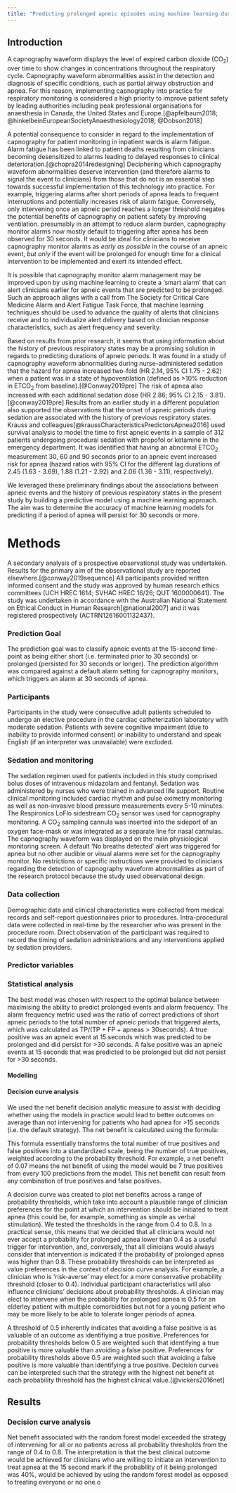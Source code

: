 ```yaml
---
title: "Predicting prolonged apneic episodes using machine learning during nurse-administered procedural sedation"
---
```




## Introduction

A capnography waveform displays the level of expired carbon dioxide (CO~2~) over time to show changes in concentrations throughout the respiratory cycle. Capnography waveform abnormalities assist in the detection and diagnosis of specific conditions, such as partial airway obstruction and apnea. For this reason, implementing capnography into practice for respiratory monitoring is considered a high priority to improve patient safety by leading authorities including peak professional organisations for anaesthesia in Canada, the United States and Europe.[@apfelbaum2018; @hinkelbeinEuropeanSocietyAnaesthesiology2018; @Dobson2018]

A potential consequence to consider in regard to the implementation of capnography for patient monitoring in inpatient wards is alarm fatigue. Alarm fatigue has been linked to patient deaths resulting from clinicians becoming desensitized to alarms leading to delayed responses to clinical deterioration.[@chopra2014redesigning] Deciphering which capnography waveform abnormalities deserve intervention (and therefore alarms to signal the event to clinicians) from those that do not is an essential step towards successful implementation of this technology into practice. For example, triggering alarms after short periods of apnea leads to frequent interruptions and potentially increases risk of alarm fatigue. Conversely, only intervening once an apneic period reaches a longer threshold negates the potential benefits of capnography on patient safety by improving ventilation. presumably in an attempt to reduce alarm burden, capnography monitor alarms now mostly default to triggering after apnea has been observed for 30 seconds. It would be ideal for clinicians to receive capnography monitor alarms as *_early as possible_* in the course of an apneic event, *but only* if the event will be prolonged for enough time for a clinical intervention to be implemented and exert its intended effect.

It is possible that  capnography monitor alarm management may be improved upon by using machine learning to create a ‘smart alarm’ that can alert clinicians earlier for apneic events that are predicted to be prolonged. Such an approach aligns with a call from The Society for Critical Care Medicine Alarm and Alert Fatigue Task Force, that machine learning techniques should be used to advance the quality of alerts that clinicians receive and to individualize alert delivery based on clinician response characteristics, such as alert frequency and severity.

Based on results from prior research, it seems that using information about the history of previous respiratory states may be a promising solution in regards to predicting durations of apneic periods. It was found in a study of capnography waveform abnormalities during nurse-administered sedation that the hazard for apnea increased two-fold (HR 2.14, 95% CI 1.75 - 2.62) when a patient was in a state of hypoventilation (defined as >10% reduction in ETCO~2~ from baseline).[@Conway2019pre] The risk of apnea also increased with each additional sedation dose (HR 2.86; 95% CI 2.15 - 3.81).[@conway2019pre] Results from an earlier study in a different population also supported the observations that the onset of apneic periods during sedation are associated with the history of previous respiratory states. Krauss and colleagues[@kraussCharacteristicsPredictorsApnea2016] used survival analysis to model the time to first apneic events in a sample of 312 patients undergoing procedural sedation with propofol or ketamine in the emergency department. It was identified that having an abnormal ETCO~2~ measurement 30, 60 and 90 seconds prior to an apneic event increased risk for apnea (hazard ratios with 95% CI for the different lag durations of 2.45 (1.63 - 3.69), 1.88 (1.21 - 2.92) and 2.06 (1.36 - 3.11), respectively).

We leveraged these preliminary findings about the associations between apneic events and the history of previous respiratory states in the present study by building a predictive model using a machine learning approach. The aim was to determine the accuracy of machine learning models for predicting if a period of apnea will persist for 30 seconds or more. 



# Methods

A secondary analysis of a prospective observational study was undertaken. Results for the primary aim of the observational study are reported elsewhere.[@conway2019sequence] All participants provided written informed consent and the study was approved by human research ethics committees (UCH HREC 1614; SVHAC HREC 16/26; QUT 1600000641). The study was undertaken in accordance with the Australian National Statement on Ethical Conduct in Human Research[@national2007] and it was registered prospectively (ACTRN12616001132437).

### Prediction Goal

The prediction goal was to classify apneic events at the 15-second time-point as being either short (i.e. terminated prior to 30 seconds) or prolonged (persisted for 30 seconds or longer). The prediction algorithm was compared against a default alarm setting for capnography monitors, which triggers an alarm at 30 seconds of apnea.

### Participants

Participants in the study were consecutive adult patients scheduled to undergo an elective procedure in the cardiac catheterization laboratory with moderate sedation. Patients with severe cognitive impairment (due to inability to provide informed consent) or inability to understand and speak English (if an interpreter was unavailable) were excluded.

### Sedation and monitoring

The sedation regimen used for patients included in this study comprised bolus doses of intravenous midazolam and fentanyl. Sedation was administered by nurses who were trained in advanced life support. Routine clinical monitoring included cardiac rhythm and pulse oximetry monitoring as well as non-invasive blood pressure measurements every 5-10 minutes. The Respironics LoFlo sidestream CO~2~ sensor was used for capnography monitoring. A CO~2~ sampling cannula was inserted into the sideport of an oxygen face-mask or was integrated as a separate line for nasal cannulas. The capnography waveform was displayed on the main physiological monitoring screen. A default ‘No breaths detected’ alert was triggered for apnea but no other audible or visual alarms were set for the capnography monitor. No restrictions or specific instructions were provided to clinicians regarding the detection of capnography waveform abnormalities as part of the research protocol because the study used observational design.

### Data collection

Demographic data and clinical characteristics were collected from medical records and self-report questionnaires prior to procedures. Intra-procedural data were collected in real-time by the researcher who was present in the procedure room. Direct observation of the participant was required to record the timing of sedation administrations and any interventions applied by sedation providers.

### Predictor variables

### Statistical analysis 

The best model was chosen with respect to the optimal balance between maximising the ability to predict prolonged events and alarm frequency. The alarm frequency metric used was the ratio of correct predictions of short apneic periods to the total number of apneic periods that triggered alerts, which was calculated as TP/(TP + FP + apneas > 30seconds). A true positive was an apneic event at 15 seconds which was predicted to be prolonged and did persist for >30 seconds. A false positive was an apneic events at 15 seconds that was predicted to be prolonged but did not persist for >30 seconds.

#### Modelling



#### Decision curve analysis

We used the net benefit decision analytic measure to assist with deciding whether using the models in practice would lead to better outcomes on average than not intervening for patients who had apnea for >15 seconds (i.e. the default strategy). The net benefit is calculated using the formula:



This formula essentially transforms the total number of true positives and false positives into a standardized scale, being the number of true positives, weighted according to the probability threshold. For example, a net benefit of 0.07 means the net benefit of using the model would be 7 true positives from every 100 predictions from the model. This net benefit can result from any combination of true positives and false positives. 

A decision curve was created to plot net benefits across a range of probability thresholds, which take into account a plausbile range of clinician preferences for the point at which an intervention should be initiated to treat apnea (this could be, for example, something as simple as verbal stimulation). We tested the thresholds in the range from 0.4 to 0.8. In a practical sense, this means that we decided that all clinicians would not ever accept a probability for prolonged apnea lower than 0.4 as a useful trigger for intervention, and, conversely, that all clinicians would always consider that intervention is indicated if the probability of prolonged apnea was higher than 0.8. These probability thresholds can be interpreted as value preferences in the context of decision curve analysis. For example, a clinician who is 'risk-averse' may elect for a more conservative probability threshold (closer to 0.4). Individual participant characteristics will also influence clinicians' decisions about probability thresholds. A clinician may elect to intervene when the probability for prolonged apnea is 0.5 for an elderley patient with multiple comorbidities but not for a young patient who may be more likely to be able to tolerate longer periods of apnea. 

A threshold of 0.5 inherently indicates that avoiding a false positive is as valuable of an outcome as identifiying a true positive. Preferences for probability thresholds below 0.5 are weighted such that identifying a true positive is more valuable than avoiding a false positive. Preferences for probability thresholds above 0.5 are weighted such that avoiding a false positive is more valuable than identifying a true positive.  Decision curves can be interpreted such that the strategy with the highest net benefit at each probability threshold has the highest clinical value.[@vickers2016net]

## Results

### Decision curve analysis

Net benefit associated with the random forest model exceeded the strategy of intervening for all or no patients across all probability thresholds from the range of 0.4 to 0.8. The interpretation is that the best clinical outcome would be achieved for clinicians who are willing to initiate an intervention to treat apnea at the 15 second mark if the probability of it being prolonged was 40%, would be achieved by using the random forest model as opposed to treating everyone or no one.o

